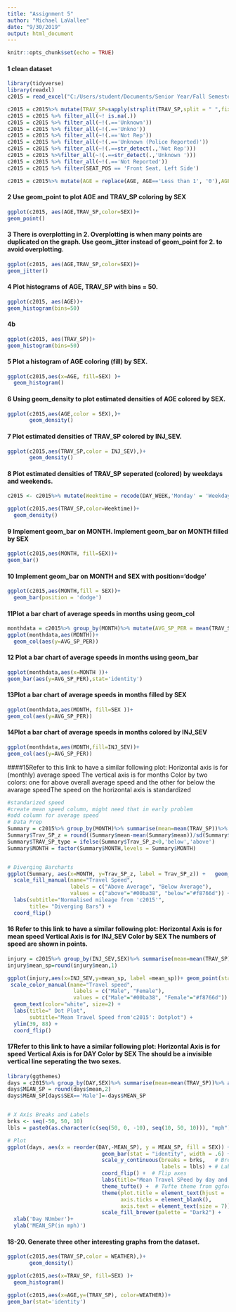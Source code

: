 ```yaml
---
title: "Assignment 5"
author: "Michael LaVallee"
date: "9/30/2019"
output: html_document
---
```


```r
knitr::opts_chunk$set(echo = TRUE)
```
#### 1 clean dataset
```r
library(tidyverse)
library(readxl)
c2015 = read_excel("C:/Users/student/Documents/Senior Year/Fall Semester/R Analytics/Data Set/c2015.xlsx")

```

```r
c2015 = c2015%>% mutate(TRAV_SP=sapply(strsplit(TRAV_SP,split = " ",fixed=TRUE),function(x)(x[1])),TRAV_SP=as.numeric(TRAV_SP))
c2015 = c2015 %>% filter_all(~! is.na(.))
c2015 = c2015 %>% filter_all(~!(.=='Unknown'))
c2015 = c2015 %>% filter_all(~!(.=='Unkno'))
c2015 = c2015 %>% filter_all(~!(.=='Not Rep'))
c2015 = c2015 %>% filter_all(~!(.=='Unknown (Police Reported)'))
c2015 = c2015 %>% filter_all(~!(.==str_detect(.,'Not Rep')))
c2015 = c2015 %>%filter_all(~!(.==str_detect(.,'Unknown ')))
c2015 = c2015 %>% filter_all(~!(.=='Not Reported'))
c2015 = c2015 %>% filter(SEAT_POS == 'Front Seat, Left Side')

c2015 = c2015%>% mutate(AGE = replace(AGE, AGE=='Less than 1', '0'),AGE=as.numeric(AGE))

```
#### 2 Use geom_point to plot AGE and TRAV_SP coloring by SEX

```r
ggplot(c2015, aes(AGE,TRAV_SP,color=SEX))+
geom_point()

```
#### 3 There is overplotting in 2. Overplotting is when many points are duplicated on the graph. Use geom_jitter instead of geom_point for 2. to avoid overplotting.
```r
ggplot(c2015, aes(AGE,TRAV_SP,color=SEX))+
geom_jitter()
```

#### 4 Plot histograms of AGE, TRAV_SP with bins = 50.
```r
ggplot(c2015, aes(AGE))+
geom_histogram(bins=50)

```
#### 4b
```r
ggplot(c2015, aes(TRAV_SP))+
geom_histogram(bins=50)
```


#### 5 Plot a histogram of AGE coloring (fill) by SEX.
```r
ggplot(c2015,aes(x=AGE, fill=SEX) )+
  geom_histogram()
```


#### 6 Using geom_density to plot estimated densities of AGE colored by SEX.
```r
ggplot(c2015,aes(AGE,color = SEX),)+
       geom_density()
```


#### 7 Plot estimated densities of TRAV_SP colored by INJ_SEV.
```r
ggplot(c2015,aes(TRAV_SP,color = INJ_SEV),)+
       geom_density()
```

#### 8 Plot estimated densities of TRAV_SP seperated (colored) by weekdays and weekends.
```r
c2015 <- c2015%>% mutate(Weektime = recode(DAY_WEEK,'Monday' = 'Weekday', 'Tuesday'='Weekday', 'Wednesday' = 'Weekday', 'Thursday' = 'Weekday', 'Friday' = 'Weekday', 'Saturday' = "Weekend", 'Sunday' = 'Weekend' ))

ggplot(c2015,aes(TRAV_SP,color=Weektime))+
  geom_density()

```


#### 9 Implement geom_bar on MONTH. Implement geom_bar on MONTH filled by SEX
```r
ggplot(c2015,aes(MONTH, fill=SEX))+
geom_bar()
```


#### 10 Implement geom_bar on MONTH and SEX with position='dodge'
```r
ggplot(c2015,aes(MONTH,fill = SEX))+
  geom_bar(position = 'dodge')
```


#### 11Plot a bar chart of average speeds in months using geom_col
```r
monthdata = c2015%>% group_by(MONTH)%>% mutate(AVG_SP_PER = mean(TRAV_SP)/n())
ggplot(monthdata,aes(MONTH))+
  geom_col(aes(y=AVG_SP_PER))
```


#### 12 Plot a bar chart of average speeds in months using geom_bar
```r
ggplot(monthdata,aes(x=MONTH ))+
geom_bar(aes(y=AVG_SP_PER),stat='identity')
```


#### 13Plot a bar chart of average speeds in months filled by SEX
```r
ggplot(monthdata,aes(MONTH, fill=SEX ))+
geom_col(aes(y=AVG_SP_PER))
```
#### 14Plot a bar chart of average speeds in months colored by INJ_SEV
```r
ggplot(monthdata,aes(MONTH,fill=INJ_SEV))+
geom_col(aes(y=AVG_SP_PER))
```
####15Refer to this link to have a similar following plot: Horizontal axis is for (monthly) average speed The vertical axis is for months Color by two colors: one for above overall average speed and the other for below the avarage speedThe speed on the horizontal axis is standardized
```r
#standarized speed
#create mean speed column, might need that in early problem
#add column for average speed 
# Data Prep
Summary = c2015%>% group_by(MONTH)%>% summarise(mean=mean(TRAV_SP))%>% arrange(mean)
Summary$Trav_SP_z = round((Summary$mean-mean(Summary$mean))/sd(Summary$mean),2)
Summary$TRAV_SP_type = ifelse(Summary$Trav_SP_z<0,'below','above')
Summary$MONTH = factor(Summary$MONTH,levels = Summary$MONTH)


# Diverging Barcharts
ggplot(Summary, aes(x=MONTH, y=Trav_SP_z, label = Trav_SP_z)) +   geom_bar(stat='identity', aes(fill=TRAV_SP_type), width=.5)  +
  scale_fill_manual(name="Travel Speed", 
                    labels = c("Above Average", "Below Average"), 
                    values = c("above"="#00ba38", "below"="#f8766d")) + 
  labs(subtitle="Normalised mileage from 'c2015'", 
       title= "Diverging Bars") + 
  coord_flip()
```

#### 16 Refer to this link to have a similar following plot: Horizontal Axis is for mean speed Vertical Axis is for INJ_SEV Color by SEX The numbers of speed are shown in points.
```r
injury = c2015%>% group_by(INJ_SEV,SEX)%>% summarise(mean=mean(TRAV_SP))%>%ungroup()
injury$mean_sp=round(injury$mean,1)

ggplot(injury,aes(x=INJ_SEV,y=mean_sp, label =mean_sp))+ geom_point(stat = 'identity',aes(col=SEX),size=7, alpha=0.7)+
 scale_color_manual(name="Travel speed", 
                     labels = c("Male", "Female"), 
                     values = c("Male"="#00ba38", "Female"="#f8766d")) + 
  geom_text(color="white", size=2) +
  labs(title=" Dot Plot", 
       subtitle="Mean Travel Speed from'c2015': Dotplot") + 
  ylim(39, 88) +
  coord_flip()
```


#### 17Refer to this link to have a similar following plot: Horizontal Axis is for speed Vertical Axis is for DAY Color by SEX The should be a invisible vertical line seperating the two sexes.
```r
library(ggthemes)
days = c2015%>% group_by(DAY,SEX)%>% summarise(mean=mean(TRAV_SP))%>% arrange(mean)%>%ungroup()
days$MEAN_SP = round(days$mean,2)
days$MEAN_SP[days$SEX=='Male']=-days$MEAN_SP


# X Axis Breaks and Labels 
brks <- seq(-50, 50, 10)
lbls = paste0(as.character(c(seq(50, 0, -10), seq(10, 50, 10))), "mph")

# Plot
ggplot(days, aes(x = reorder(DAY,-MEAN_SP), y = MEAN_SP, fill = SEX)) +   # Fill column
                              geom_bar(stat = "identity", width = .6) +   # draw the bars
                              scale_y_continuous(breaks = brks,   # Breaks
                                                 labels = lbls) + # Labels
                              coord_flip() +  # Flip axes
                              labs(title="Mean Travel SPeed by day and gender") +
                              theme_tufte() +  # Tufte theme from ggfortify
                              theme(plot.title = element_text(hjust = .5), 
                                    axis.ticks = element_blank(),
                                    axis.text = element_text(size = 7)) +   # Centre plot title
                              scale_fill_brewer(palette = "Dark2") +
  xlab('Day NUmber')+
  ylab('MEAN_SP(in mph)')
```

#### 18-20. Generate three other interesting graphs from the dataset.
```r
ggplot(c2015,aes(TRAV_SP,color = WEATHER),)+
       geom_density()
```
```r
ggplot(c2015,aes(x=TRAV_SP, fill=SEX) )+
  geom_histogram()
```
```r
ggplot(c2015,aes(x=AGE,y=(TRAV_SP), color=WEATHER))+
geom_bar(stat='identity')
```






